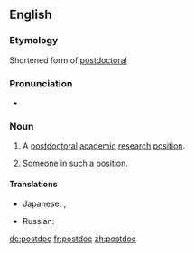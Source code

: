 ==English==
===Etymology===
Shortened form of [[postdoctoral]]

===Pronunciation===
*{{IPA|ˈpowstaːk|lang=en}}
===Noun===
{{en-noun}}
# {{context|informal|lang=en}} A [[postdoctoral]] [[academic]] [[research]] [[position]].
# {{context|informal|lang=en}} Someone in such a position.

====Translations====
{{trans-top|a postdoctoral academic research position}}
* Japanese: {{t|ja|ポスドク|tr=posudoku|sc=Jpan}}, {{t|ja|博士研究員|tr=はくしけんきゅういん, hakushi kenkyūin|sc=Jpan}}
{{trans-mid}}
* Russian: {{t|ru|научный сотрудник с учёной степенью|tr=}}
{{trans-bottom}}

[[de:postdoc]]
[[fr:postdoc]]
[[zh:postdoc]]